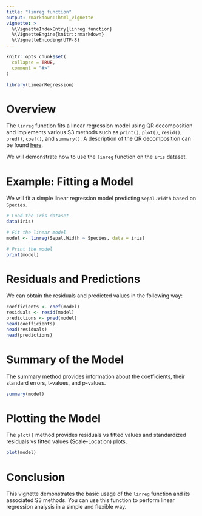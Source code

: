 ```yaml
---
title: "linreg function"
output: rmarkdown::html_vignette
vignette: >
  %\VignetteIndexEntry{linreg function}
  %\VignetteEngine{knitr::rmarkdown}
  %\VignetteEncoding{UTF-8}
---
```


```r
knitr::opts_chunk$set(
  collapse = TRUE,
  comment = "#>"
)
```

```r
library(LinearRegression)
```

# Overview

The `linreg` function fits a linear regression model using QR decomposition and implements various S3 methods such as `print()`, `plot()`, `resid()`, `pred()`, `coef()`, and `summary()`. A description of the QR decomposition can be found [here](https://pages.stat.wisc.edu/~st849-1/lectures/Orthogonal.pdf).

We will demonstrate how to use the `linreg` function on the `iris` dataset.

# Example: Fitting a Model

We will fit a simple linear regression model predicting `Sepal.Width` based on `Species`.

```r
# Load the iris dataset
data(iris)

# Fit the linear model
model <- linreg(Sepal.Width ~ Species, data = iris)

# Print the model
print(model)
```

# Residuals and Predictions

We can obtain the residuals and predicted values in the following way:

```r
coefficients <- coef(model)
residuals <- resid(model)
predictions <- pred(model)
head(coefficients)
head(residuals)
head(predictions)
```

# Summary of the Model

The summary method provides information about the coefficients, their standard errors, t-values, and p-values.

```r
summary(model)
```

# Plotting the Model

The `plot()` method provides residuals vs fitted values and standardized residuals vs fitted values (Scale-Location) plots.

```r
plot(model)
```

# Conclusion

This vignette demonstrates the basic usage of the `linreg` function and its associated S3 methods. You can use this function to perform linear regression analysis in a simple and flexible way.
